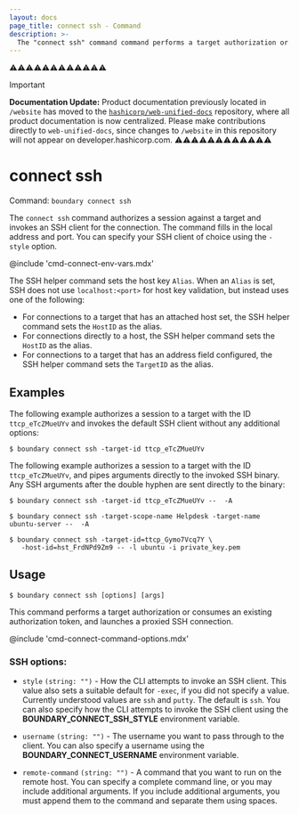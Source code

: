 ```yaml
---
layout: docs
page_title: connect ssh - Command
description: >-
  The "connect ssh" command command performs a target authorization or consumes an existing authorization token, and then launches a proxied SSH connection.
---
```


⚠️⚠️⚠️⚠️⚠️⚠️⚠️⚠️⚠️⚠️⚠️⚠️
> [!IMPORTANT]  
> **Documentation Update:** Product documentation previously located in `/website` has moved to the [`hashicorp/web-unified-docs`](https://github.com/hashicorp/web-unified-docs) repository, where all product documentation is now centralized. Please make contributions directly to `web-unified-docs`, since changes to `/website` in this repository will not appear on developer.hashicorp.com.
⚠️⚠️⚠️⚠️⚠️⚠️⚠️⚠️⚠️⚠️⚠️⚠️

# connect ssh

Command: `boundary connect ssh`

The `connect ssh` command authorizes a session against a target and invokes an SSH client for the connection.
The command fills in the local address and port.
You can specify your SSH client of choice using the `-style` option.

@include 'cmd-connect-env-vars.mdx'

The SSH helper command sets the host key `Alias`.
When an `Alias` is set, SSH does not use `localhost:<port>` for host key validation, but instead uses one of the following:

- For connections to a target that has an attached host set, the SSH helper command sets the `HostID` as the alias.
- For connections directly to a host, the SSH helper command sets the `HostID` as the alias.
- For connections to a target that has an address field configured, the SSH helper command sets the `TargetID` as the alias.

## Examples

The following example authorizes a session to a target with the ID `ttcp_eTcZMueUYv` and invokes the default SSH client without any additional options:

<CodeBlockConfig hideClipboard>

```shell-session
$ boundary connect ssh -target-id ttcp_eTcZMueUYv
```

</CodeBlockConfig>

The following example authorizes a session to a target with the ID `ttcp_eTcZMueUYv`, and pipes arguments directly to the invoked SSH binary.
Any SSH arguments after the double hyphen are sent directly to the binary:

<CodeBlockConfig hideClipboard>

```shell-session
$ boundary connect ssh -target-id ttcp_eTcZMueUYv --  -A
```

</CodeBlockConfig>

<CodeBlockConfig hideClipboard>

```shell-session
$ boundary connect ssh -target-scope-name Helpdesk -target-name ubuntu-server --  -A
```

</CodeBlockConfig>

<CodeBlockConfig hideClipboard>

```shell-session
$ boundary connect ssh -target-id=ttcp_Gymo7Vcq7Y \
   -host-id=hst_FrdNPd9Zm9 -- -l ubuntu -i private_key.pem
```

</CodeBlockConfig>

## Usage

<CodeBlockConfig hideClipboard>

```shell-session
$ boundary connect ssh [options] [args]
```

</CodeBlockConfig>

This command performs a target authorization or consumes an existing authorization token, and launches a proxied SSH connection.

@include 'cmd-connect-command-options.mdx'

### SSH options:

-  `style` `(string: "")` - How the CLI attempts to invoke an SSH
   client.
   This value also sets a suitable default for `-exec`, if you did not specify a value.
   Currently understood values are `ssh` and `putty`.
   The default is `ssh`.
   You can also specify how the CLI attempts to invoke the SSH client using the **BOUNDARY_CONNECT_SSH_STYLE** environment variable.

-  `username` `(string: "")` - The username you want to pass through to the
   client.
   You can also specify a username using the **BOUNDARY_CONNECT_USERNAME** environment variable.

- `remote-command` `(string: "")` - A command that you want to run on the remote host.
You can specify a complete command line, or you may include additional arguments.
If you include additional arguments, you must append them to the command and separate them using spaces.
